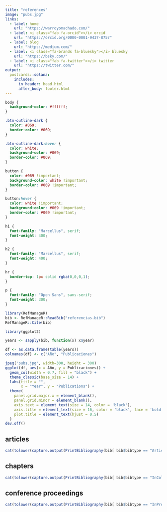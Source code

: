 ```yaml
---
title: "references"
image: "pubs.jpg"
links:
  - label: home
    url: "https://warroyomachado.com/"
  - label: <i class="fab fa-orcid"></i> orcid
    url: "https://orcid.org/0000-0001-9437-8757"
  - label: blog
    url: "https://medium.com/"
  - label: <i class="fa-brands fa-bluesky"></i> bluesky
    url: "https://bsky.com/"
  - label: <i class="fab fa-twitter"></i> twitter
    url: "https://twitter.com/"
output:
  postcards::solana:
    includes:
      in_header: head.html
      after_body: footer.html
---
```


```css
body {
  background-color: #ffffff;
}

.btn-outline-dark {
  color: #069;
  border-color: #069;
}

.btn-outline-dark:hover {
  color: white;
  background-color: #069;
  border-color: #069;
}

button {
  color: #069 !important;
  background-color: white !important;
  border-color: #069 !important;
}

button:hover {
  color: white !important;
  background-color: #069 !important;
  border-color: #069 !important;
} 

h1 {
  font-family: "Marcellus", serif;
  font-weight: 400;
}

h2 {
  font-family: "Marcellus", serif;
  font-weight: 400;
}

hr {
  border-top: 1px solid rgba(0,0,0,1);
}

p {
  font-family: "Open Sans", sans-serif;
  font-weight: 300;
}

```


```r
library(RefManageR)
bib <- RefManageR::ReadBib("referencias.bib")
RefManageR::Cite(bib)
```

```r
library(ggplot2)

years <- sapply(bib, function(x) x$year)

df <- as.data.frame(table(years))
colnames(df) <- c("Año", "Publicaciones")

jpeg('pubs.jpg', width=300, height = 300)
ggplot(df, aes(x = Año, y = Publicaciones)) +
  geom_col(width = 0.7, fill = "black") +
  theme_classic(base_size = 14) +
  labs(title = "",
       x = "Year", y = "Publications") +
  theme(
    panel.grid.major.x = element_blank(),
    panel.grid.minor = element_blank(),
    axis.text = element_text(size = 14, color = 'black'),
    axis.title = element_text(size = 16, color = 'black', face = 'bold'),
    plot.title = element_text(hjust = 0.5)
  )
dev.off()
```

## articles

```r
cat(tolower(capture.output(PrintBibliography(bib[ bib$bibtype == "Article", ], .opts = list(sorting = "ydnt")))), sep = "\n")

```

## chapters

```r
cat(tolower(capture.output(PrintBibliography(bib[ bib$bibtype == "InCollection", ], .opts = list(sorting = "ydnt")))), sep = "\n")
```

## conference proceedings

```r
cat(tolower(capture.output(PrintBibliography(bib[ bib$bibtype == "InProceedings", ], .opts = list(sorting = "ydnt")))), sep = "\n")
```
